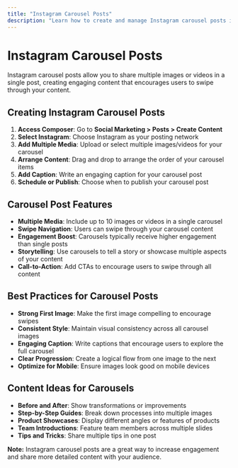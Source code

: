 ```yaml
---
title: "Instagram Carousel Posts"
description: "Learn how to create and manage Instagram carousel posts in Social Marketing"
---
```


# Instagram Carousel Posts

Instagram carousel posts allow you to share multiple images or videos in a single post, creating engaging content that encourages users to swipe through your content.

## Creating Instagram Carousel Posts

1. **Access Composer**: Go to **Social Marketing > Posts > Create Content**
2. **Select Instagram**: Choose Instagram as your posting network
3. **Add Multiple Media**: Upload or select multiple images/videos for your carousel
4. **Arrange Content**: Drag and drop to arrange the order of your carousel items
5. **Add Caption**: Write an engaging caption for your carousel post
6. **Schedule or Publish**: Choose when to publish your carousel post

## Carousel Post Features

- **Multiple Media**: Include up to 10 images or videos in a single carousel
- **Swipe Navigation**: Users can swipe through your carousel content
- **Engagement Boost**: Carousels typically receive higher engagement than single posts
- **Storytelling**: Use carousels to tell a story or showcase multiple aspects of your content
- **Call-to-Action**: Add CTAs to encourage users to swipe through all content

## Best Practices for Carousel Posts

- **Strong First Image**: Make the first image compelling to encourage swipes
- **Consistent Style**: Maintain visual consistency across all carousel images
- **Engaging Caption**: Write captions that encourage users to explore the full carousel
- **Clear Progression**: Create a logical flow from one image to the next
- **Optimize for Mobile**: Ensure images look good on mobile devices

## Content Ideas for Carousels

- **Before and After**: Show transformations or improvements
- **Step-by-Step Guides**: Break down processes into multiple images
- **Product Showcases**: Display different angles or features of products
- **Team Introductions**: Feature team members across multiple slides
- **Tips and Tricks**: Share multiple tips in one post

**Note:** Instagram carousel posts are a great way to increase engagement and share more detailed content with your audience.
